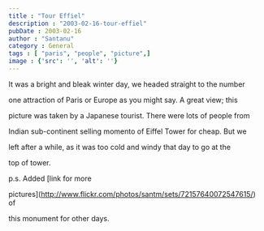 ```yaml
---
title : "Tour Effiel"
description : "2003-02-16-tour-effiel"
pubDate : 2003-02-16
author : "Santanu"
category : General
tags : [ "paris", "people", "picture",]
image : {'src': '', 'alt': ''}
---
```

It was a bright and bleak winter day, we headed straight to the number

one attraction of Paris or Europe as you might say. A great view; this

picture was taken by a Japanese tourist. There were lots of people from

Indian sub-continent selling momento of Eiffel Tower for cheap. But we

left after a while, as it was too cold and windy that day to go at the

top of tower.



  

  

  

p.s. Added [link for more

pictures](http://www.flickr.com/photos/santm/sets/72157640072547615/) of

this monument for other days.
